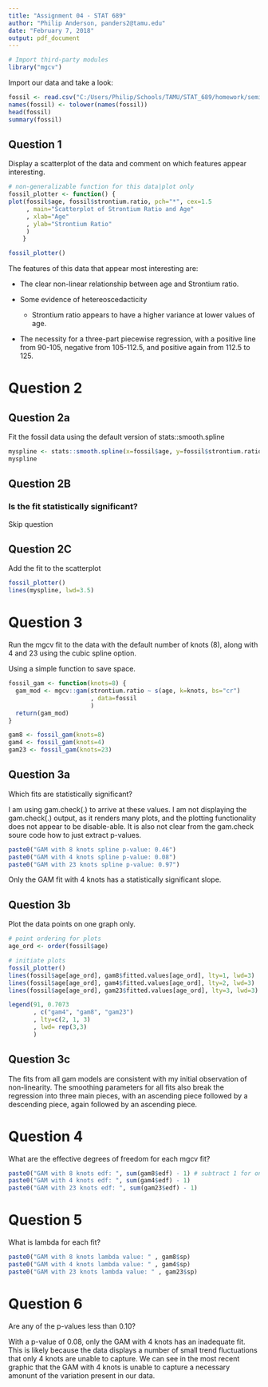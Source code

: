 ```yaml
---
title: "Assignment 04 - STAT 689"
author: "Philip Anderson, panders2@tamu.edu"
date: "February 7, 2018"
output: pdf_document
---
```


```r
# Import third-party modules
library("mgcv")
```

Import our data and take a look:

```r
fossil <- read.csv("C:/Users/Philip/Schools/TAMU/STAT_689/homework/semiparametric-regression/misc/fossil2.csv")
names(fossil) <- tolower(names(fossil))
head(fossil)
summary(fossil)
```


## Question 1
Display a scatterplot of the data and comment on which features appear interesting.

```r
# non-generalizable function for this data|plot only
fossil_plotter <- function() {
plot(fossil$age, fossil$strontium.ratio, pch="*", cex=1.5
     , main="Scatterplot of Strontium Ratio and Age"
     , xlab="Age"
     , ylab="Strontium Ratio"
     )
    }

fossil_plotter()
```

The features of this data that appear most interesting are:

* The clear non-linear relationship between age and Strontium ratio.  

* Some evidence of hetereoscedacticity 

  + Strontium ratio appears to have a higher variance at lower values of age.

* The necessity for a three-part piecewise regression, with a positive line from 90-105, negative from 105-112.5, and positive again from 112.5 to 125.


# Question 2
## Question 2a
Fit the fossil data using the default version of stats::smooth.spline 

```r
myspline <- stats::smooth.spline(x=fossil$age, y=fossil$strontium.ratio)
myspline
```


## Question 2B
### Is the fit statistically significant?
Skip question

## Question 2C
Add the fit to the scatterplot 

```r
fossil_plotter()
lines(myspline, lwd=3.5)
```


# Question 3
Run the mgcv fit to the data with the default number of knots (8), along with 4 and 23 using the cubic spline option.

Using a simple function to save space.
```r
fossil_gam <- function(knots=8) {
  gam_mod <- mgcv::gam(strontium.ratio ~ s(age, k=knots, bs="cr")
                       , data=fossil
                       )
  return(gam_mod)
}

gam8 <- fossil_gam(knots=8)
gam4 <- fossil_gam(knots=4)
gam23 <- fossil_gam(knots=23)

```

## Question 3a
Which fits are statistically significant?

I am using gam.check(.) to arrive at these values.  I am not displaying the gam.check(.) output, as it renders many plots, and the plotting functionality does not appear to be disable-able.  It is also not clear from the gam.check soure code how to just extract p-values. 

```r
paste0("GAM with 8 knots spline p-value: 0.46")
paste0("GAM with 4 knots spline p-value: 0.08")
paste0("GAM with 23 knots spline p-value: 0.97")

```

Only the GAM fit with 4 knots has a statistically significant slope.

## Question 3b
Plot the data points on one graph only.

```r
# point ordering for plots
age_ord <- order(fossil$age)

# initiate plots
fossil_plotter()
lines(fossil$age[age_ord], gam8$fitted.values[age_ord], lty=1, lwd=3)
lines(fossil$age[age_ord], gam4$fitted.values[age_ord], lty=2, lwd=3)
lines(fossil$age[age_ord], gam23$fitted.values[age_ord], lty=3, lwd=3)

legend(91, 0.7073
       , c("gam4", "gam8", "gam23")
       , lty=c(2, 1, 3)
       , lwd= rep(3,3)
       )
```


## Question 3c
 The fits from all gam models are consistent with my initial observation of non-linearity.  The smoothing parameters for all fits also break the regression into three main pieces, with an ascending piece followed by a descending piece, again followed by an ascending piece.
 
# Question 4
What are the effective degrees of freedom for each mgcv fit?

```r
paste0("GAM with 8 knots edf: ", sum(gam8$edf) - 1) # subtract 1 for one predictor model
paste0("GAM with 4 knots edf: ", sum(gam4$edf) - 1)
paste0("GAM with 23 knots edf: ", sum(gam23$edf) - 1)

```


# Question 5
What is lambda for each fit?

```r
paste0("GAM with 8 knots lambda value: " , gam8$sp)
paste0("GAM with 4 knots lambda value: " , gam4$sp)
paste0("GAM with 23 knots lambda value: " , gam23$sp)

```


# Question 6
Are any of the p-values less than 0.10?

With a p-value of 0.08, only the GAM with 4 knots has an inadequate fit.  This is likely because the data displays a number of small trend fluctuations that only 4 knots are unable to capture.  We can see in the most recent graphic that the GAM with 4 knots is unable to capture a necessary amonunt of the variation present in our data.